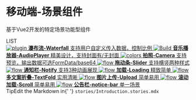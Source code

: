 
<Meta title="Example/Introduction" />

<style>
  {`
    .subheading {
      --mediumdark: '#999999';
      font-weight: 900;
      font-size: 13px;
      color: #999;
      letter-spacing: 6px;
      line-height: 24px;
      text-transform: uppercase;
      margin-bottom: 12px;
      margin-top: 40px;
    }

    .link-list {
      display: grid;
      grid-template-columns: 1fr;
      grid-template-rows: 1fr 1fr;
      row-gap: 10px;
    }

    @media (min-width: 620px) {
      .link-list {
        row-gap: 20px;
        column-gap: 20px;
        grid-template-columns: 1fr 1fr;
      }
    }

    @media all and (-ms-high-contrast:none) {
    .link-list {
        display: -ms-grid;
        -ms-grid-columns: 1fr 1fr;
        -ms-grid-rows: 1fr 1fr;
      }
    }

    .link-item {
      display: block;
      padding: 20px 30px 20px 15px;
      border: 1px solid #00000010;
      border-radius: 5px;
      transition: background 150ms ease-out, border 150ms ease-out, transform 150ms ease-out;
      color: #333333;
      display: flex;
      align-items: flex-start;
    }

    .link-item:hover {
      border-color: #1EA7FD50;
      transform: translate3d(0, -3px, 0);
      box-shadow: rgba(0, 0, 0, 0.08) 0 3px 10px 0;
    }

    .link-item:active {
      border-color: #1EA7FD;
      transform: translate3d(0, 0, 0);
    }

    .link-item strong {
      font-weight: 700;
      display: block;
      margin-bottom: 2px;
    }

    .link-item img {
      height: 40px;
      width: 40px;
      margin-right: 15px;
      flex: none;
    }

    .link-item span {
      font-size: 14px;
      line-height: 20px;
    }

    .tip {
      display: inline-block;
      border-radius: 1em;
      font-size: 11px;
      line-height: 12px;
      font-weight: 700;
      background: #E7FDD8;
      color: #66BF3C;
      padding: 4px 12px;
      margin-right: 10px;
      vertical-align: top;
    }

    .tip-wrapper {
      font-size: 13px;
      line-height: 20px;
      margin-top: 40px;
      margin-bottom: 40px;
    }

    .tip-wrapper code {
      font-size: 12px;
      display: inline-block;
    }
  `}
</style>

# 移动端-场景组件

基于Vue2开发的特定场景功能型组件

<div className="subheading">LIST</div>

<div className="link-list">
  <a
    className="link-item"
    href="/story/example-waterfall--waterfall"
  >
    <img src={Plugin} alt="plugin" />
    <span>
      <strong>瀑布流-Waterfall</strong>
      支持用户自定义传入数据，控制比例
    </span>
  </a>
  <a
    className="link-item"
    href="/story/example-audioplayer--audio-player"
  >
    <img src={StackAlt} alt="Build" />
    <span>
      <strong>音乐播放器-AudioPlayer</strong>
      精美设计，支持封面有/无封面
    </span>
  </a>
  <a
    className="link-item"
    href="/story/example-camera--camera"
  >
    <img src={Colors} alt="colors" />
    <span>
      <strong>拍照-Camera</strong>
      支持预览，输出数据可选FormData/base64
    </span>
  </a>
  <a
    className="link-item"
    href="/story/example-slider--slider"
  >
    <img src={Flow} alt="flow" />
    <span>
      <strong>拖动条-Slider</strong>
      支持横竖两种样式
    </span>
  </a>
  <a
    className="link-item"
    href="/story/example-notify--notify"
  >
    <img src={Comments} alt="flow" />
    <span>
      <strong>通知栏-Notify</strong>
      支持3种动画展现
    </span>
  </a>
  <a
    className="link-item"
    href="/story/example-loading--loading"
  >
    <img src={Code} alt="flow" />
    <span>
      <strong>加载-Loading</strong>
      精致简单
    </span>
  </a>
  <a
    className="link-item"
    href="/story/example-textfold--text-fold"
  >
    <img src={StackAlt} alt="flow" />
    <span>
      <strong>多文案折叠-TextFold</strong>
      实用清晰
    </span>
  </a>
  <a
    className="link-item"
    href="/story/example-upload--upload"
  >
    <img src={Colors} alt="flow" />
    <span>
      <strong>图片上传-Upload</strong>
      简单易用
    </span>
  </a>
  <a
    className="link-item"
    href="/story/example-scroll--scroll"
  >
    <img src={Plugin} alt="flow" />
    <span>
      <strong>滚动加载-Scroll</strong>
      简单易用
    </span>
  </a>
  <a
    className="link-item"
    href="/story/example-noticebar-notice--bar"
  >
    <img src={Colors} alt="flow" />
    <span>
      <strong>公告栏-notice-bar</strong>
      单一场景
    </span>
  </a>
</div>

<div className="tip-wrapper">
  <span className="tip">Tip</span>Edit the Markdown in{' '}
  <code>stories/Introduction.stories.mdx</code>
</div>
